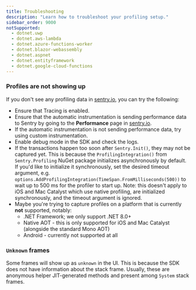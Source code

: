```yaml
---
title: Troubleshooting
description: "Learn how to troubleshoot your profiling setup."
sidebar_order: 9000
notSupported:
  - dotnet.uwp
  - dotnet.aws-lambda
  - dotnet.azure-functions-worker
  - dotnet.blazor-webassembly
  - dotnet.aspnet
  - dotnet.entityframework
  - dotnet.google-cloud-functions
---
```


### Profiles are not showing up

If you don't see any profiling data in [sentry.io](https://sentry.io), you can try the following:

- Ensure that <PlatformLink to="/tracing/">Tracing is enabled</PlatformLink>.
- Ensure that the automatic instrumentation is sending performance data to Sentry by going to the **Performance** page in [sentry.io](https://sentry.io).
- If the automatic instrumentation is not sending performance data, try using <PlatformLink to="/tracing/instrumentation/custom-instrumentation">custom instrumentation</PlatformLink>.
- Enable <PlatformLink to="/configuration/options/#debug">debug mode</PlatformLink> in the SDK and check the logs.
- If the transactions happen too soon after `Sentry.Init()`, they may not be captured yet.
  This is because the `ProfilingIntegration()` from `Sentry.Profiling` NuGet package initializes asynchronously by default.
  If you'd like to initialize it synchronously, set the desired timeout argument, e.g. `options.AddProfilingIntegration(TimeSpan.FromMilliseconds(500))` to wait up to 500 ms for the profiler to start up.
  Note: this doesn't apply to iOS and Mac Catalyst which use native profiling, are initialized synchronously, and the timeout argument is ignored.
- Maybe you're trying to capture profiles on a platform that is currently **not** supported, notably:
  - .NET Framework; we only support .NET 8.0+
  - Native AOT - this is only supported for iOS and Mac Catalyst (alongside the standard Mono AOT)
  - Android - currently not supported at all

### `Unknown` frames

Some frames will show up as `unknown` in the UI. This is because the SDK does not have information about the stack frame.
Usually, these are anonymous helper JIT-generated methods and present among `System` stack frames.
